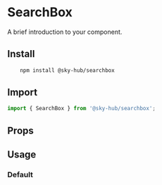 
<Meta of={SearchBoxStories} />

# SearchBox

A brief introduction to your component.

## Install

```sh
    npm install @sky-hub/searchbox
```

## Import

```js
import { SearchBox } from '@sky-hub/searchbox';
```

## Props

<ArgTypes of={SearchBox} />

## Usage

### Default

<Canvas of={SearchBoxStories.Default} />
